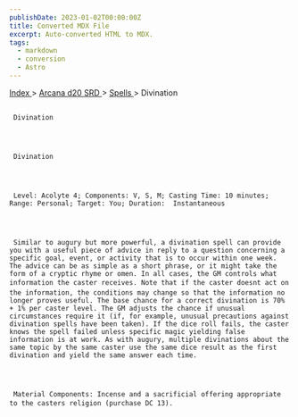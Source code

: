 ```yaml
---
publishDate: 2023-01-02T00:00:00Z
title: Converted MDX File
excerpt: Auto-converted HTML to MDX.
tags:
  - markdown
  - conversion
  - Astro
---
```







[
      Index
     ](-index)
     >
     [
      Arcana d20 SRD
     ](arcana-d20-srd-index)
     >
     [
      Spells
     ](arcana-d20-srd-spells-index)
     > Divination
    





## 
     Divination
    



     Divination
    



     Level: Acolyte 4; Components: V, S, M; Casting Time: 10 minutes; Range: Personal; Target: You; Duration:  Instantaneous
    



     Similar to augury but more powerful, a divination spell can provide you with a useful piece of advice in reply to a question concerning a specific goal, event, or activity that is to occur within one week. The advice can be as simple as a short phrase, or it might take the form of a cryptic rhyme or omen. In all cases, the GM controls what information the caster receives. Note that if the caster doesnt act on the information, the conditions may change so that the information no longer proves useful. The base chance for a correct divination is 70% + 1% per caster level. The GM adjusts the chance if unusual circumstances require it (if, for example, unusual precautions against divination spells have been taken). If the dice roll fails, the caster knows the spell failed unless specific magic yielding false information is at work. As with augury, multiple divinations about the same topic by the same caster use the same dice result as the first divination and yield the same answer each time.
    



     Material Components: Incense and a sacrificial offering appropriate to the casters religion (purchase DC 13).
    




